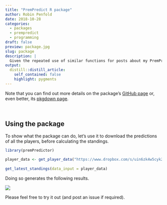 ```yaml
---
title: "PremPredict R package"
author: Robin Penfold
date: 2018-10-28
categories:
  - packages
  - prempredict
  - programming
draft: false
preview: package.jpg
slug: package
description: |
  Given the repeated use of similar functions for posts about my PremPredict competition, I thought it made sense to build an R package for it. Here are some details about it.
output:
  distill::distill_article:
    self_contained: false
    highlight: pygments
---
```


Note that you can find out more details on the package's [GitHub page](https://github.com/p0bs/premPredictor) or, even better, its [pkgdown page](https://gifted-bohr-a7c6b7.netlify.app/).

<p>&nbsp;</p>

## Using the package

To show what the package can do, let's use it to download the predictions of all the players, before calculating the standings.

```r
library(premPredictor)
  
player_data <- get_player_data("https://www.dropbox.com/s/uin6zk4w5cyk2m1/PremPredict-18-19.csv")
  
get_latest_standings(data_input = player_data)
```

Doing so generates the following results.

![](output.png)
  
Please feel free to try it out (and post an issue if required).

